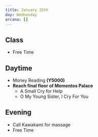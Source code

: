 ```yaml
---
title: January 25th
day: Wednesday
arcana: []
---
```


## Class
- Free Time

## Daytime
- Money Reading **(Y5000)**
- **Reach final floor of Mementos Palace**
    - A Small Cry for Help
    - O My Young Sister, I Cry For You

## Evening
- Call Kawakami for massage
- Free Time